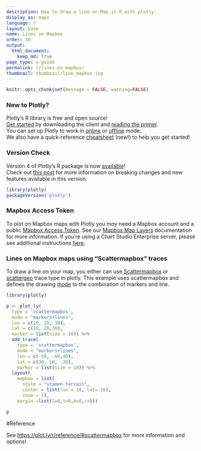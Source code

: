 ```yaml
---
description: How to draw a line on Map in R with plotly.
display_as: maps
language: r
layout: base
name: Lines on Mapbox
order: 10
output:
  html_document:
    keep_md: true
page_type: u-guide
permalink: r/lines-on-mapbox/
thumbnail: thumbnail/line_mapbox.jpg
---
```


```r
knitr::opts_chunk$set(message = FALSE, warning=FALSE)
```

### New to Plotly?

Plotly's R library is free and open source!<br>
[Get started](https://plot.ly/r/getting-started/) by downloading the client and [reading the primer](https://plot.ly/r/getting-started/).<br>
You can set up Plotly to work in [online](https://plot.ly/r/getting-started/#hosting-graphs-in-your-online-plotly-account) or [offline](https://plot.ly/r/offline/) mode.<br>
We also have a quick-reference [cheatsheet](https://images.plot.ly/plotly-documentation/images/r_cheat_sheet.pdf) (new!) to help you get started!

### Version Check

Version 4 of Plotly's R package is now [available](https://plot.ly/r/getting-started/#installation)!<br>
Check out [this post](http://moderndata.plot.ly/upgrading-to-plotly-4-0-and-above/) for more information on breaking changes and new features available in this version.
```r
library(plotly)
packageVersion('plotly')
```

### Mapbox Access Token

To plot on Mapbox maps with Plotly you *may* need a Mapbox account and a public [Mapbox Access Token](https://www.mapbox.com/studio). See our [Mapbox Map Layers](/r/mapbox-layers/) documentation for more information. If you're using a Chart Studio Enterprise server, please see additional instructions [here](https://help.plot.ly/mapbox-atlas).

### Lines on Mapbox maps using "Scattermapbox" traces

To draw a line on your map, you either can use [Scattermapbox](https://plot.ly/r/reference/#scattermapbox) or [scattergeo](https://plot.ly/r/reference/#scattergeo) trace type in plotly. This example uses scattermapbox and defines the drawing [mode](https://plot.ly/python/reference/#scattermapbox-mode) to the combination of markers and line.

```r
library(plotly)

p <- plot_ly(
  type = 'scattermapbox',
  mode = "markers+lines",
  lon = c(10, 20, 30),
  lat = c(10, 20,30),
  marker = list(size = 10)) %>%
  add_trace(
    type = 'scattermapbox',
    mode = "markers+lines",
    lon = c(-50, -60,40),
    lat = c(30, 10, -20),
    marker = list(size = 10)) %>%
  layout(
    mapbox = list(
      style = "stamen-terrain",
      center = list(lon = 10, lat= 10),
      zoom = 1),
    margin =list(l=0,t=0,b=0,r=0))

p
```
#Reference

See [https://plot.ly/r/reference/#scattermapbox](https://plot.ly/r/reference/#scattermapbox) for more information and options!